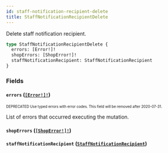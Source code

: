 ```yaml
---
id: staff-notification-recipient-delete
title: StaffNotificationRecipientDelete
---
```


Delete staff notification recipient.

```graphql
type StaffNotificationRecipientDelete {
  errors: [Error!]!
  shopErrors: [ShopError!]!
  staffNotificationRecipient: StaffNotificationRecipient
}
```

### Fields

#### `errors` ([`[Error!]!`](/api-reference/objects/error.mdx))

<sub><sup><span className="deprecatedTag">DEPRECATED</span> Use typed errors with error codes. This field will be removed after 2020-07-31.</sup></sub>

List of errors that occurred executing the mutation.

#### `shopErrors` ([`[ShopError!]!`](/api-reference/objects/shop-error.mdx))

#### `staffNotificationRecipient` ([`StaffNotificationRecipient`](/api-reference/objects/staff-notification-recipient.mdx))
